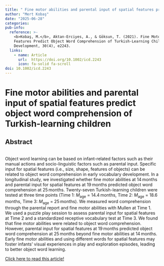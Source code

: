 ```yaml
---
title: " Fine motor abilities and parental input of spatial features predict object word comprehension of Turkish-learning children "
author: "Mert Kobaş"
date: "2025-06-28"
categories: 
pub-info:
  reference: >-
    <b>Kobaş, M.</b>, Aktan-Erciyes, A., & Göksun, T. (2021). Fine Motor Abilities and Parental Input of Spatial
    Features Predict Object Word Comprehension of Turkish-Learning Children. Infant and Child
    Development, 30(4), e2243.
  links:
    - name: Article
      url:  https://doi.org/10.1002/icd.2243
      icon: fa-solid fa-scroll
doi: 10.1002/icd.2243
---
```


# Fine motor abilities and parental input of spatial features predict object word comprehension of Turkish-learning children

## Abstract

\
Object word learning can be based on infant-related factors such as their manual actions and socio-linguistic factors such as parental input. Specific input for spatial features (i.e., size, shape, features of objects) can be related to object word comprehension in early vocabulary development. In a longitudinal study, we investigated whether fine motor abilities at 14 months and parental input for spatial features at 19 months predicted object word comprehension at 25 months. Twenty-seven Turkish-learning children were tested at three time points (Time 1: *M*~age~ = 14.4 months, Time 2: *M*~age~ = 18.6 months, Time 3: *M*~age~ = 25 months). We measured word comprehension through the parental report and fine motor abilities with Mullen at Time 1. We used a puzzle play session to assess parental input for spatial features at Time 2 and a standardized receptive vocabulary test at Time 3. We found that fine motor abilities were related to object word comprehension. However, parental input for spatial features at 19 months predicted object word comprehension at 25 months beyond fine motor abilities at 14 months. Early fine motor abilities and using different words for spatial features may foster infants' visual experiences in play and exploration episodes, leading to better object word learning.

[Click here to read this article!](https://onlinelibrary.wiley.com/doi/abs/10.1002/icd.2243)
